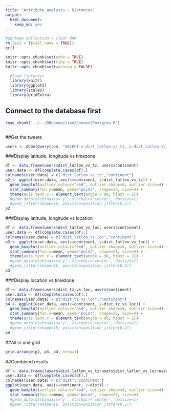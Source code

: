 ```yaml
---
title: "Attribute analysis - Distances"
output: 
  html_document: 
    keep_md: yes
---
```


```r
#garbage collection + clear RAM
rm(list = ls(all.name = TRUE))
gc()
```

```r
knitr::opts_chunk$set(echo = TRUE)
knitr::opts_chunk$set(tidy = TRUE)
knitr::opts_chunk$set(warning = FALSE)
```

```r
  #load libraries
  library(knitr)
  library(ggplot2)
  library(scales)
  library(gridExtra)

```

## Connect to the database first
```r
read_chunk('../../DBConnection/ConnectPostgres.R')
```

```r
```

##Get the tweets
```r
users <- dbGetQuery(con, "SELECT u.dist_latlon_vs_tz, u.dist_latlon_vs_loc, u.dist_tz_vs_loc, tz.continent from main.experiment_user u left join main.timezone_r tz on tz.timezone = u.timezone")
```

###Display latitude, longitude vs timezone
```r
df <- data.frame(users$dist_latlon_vs_tz, users$continent)
user.data <- df[complete.cases(df),]
colnames(user.data) = c("dist_latlon_vs_tz","continent")
p2 <- ggplot(user.data, aes(x=continent, y=dist_latlon_vs_tz)) +
  geom_boxplot(outlier.colour="red", outlier.shape=8, outlier.size=4) +
  stat_summary(fun.y=mean, geom="point", shape=23, size=4) +
  theme(axis.text.x = element_text(angle = 90, hjust = 1))
  #geom_dotplot(binaxis='y', stackdir='center', dotsize=1) 
  #geom_jitter(shape=16, position=position_jitter(0.2))
p2
```
###Display latitude, longitude vs location
```r
df <- data.frame(users$dist_latlon_vs_loc, users$continent)
user.data <- df[complete.cases(df),]
colnames(user.data) = c("dist_latlon_vs_loc","continent")
p3 <- ggplot(user.data, aes(x=continent, y=dist_latlon_vs_loc)) +
  geom_boxplot(outlier.colour="red", outlier.shape=8, outlier.size=4) +
  stat_summary(fun.y=mean, geom="point", shape=23, size=4) +
  theme(axis.text.x = element_text(angle = 90, hjust = 1))
  #geom_dotplot(binaxis='y', stackdir='center', dotsize=1) 
  #geom_jitter(shape=16, position=position_jitter(0.2))
p3
```
###Display location vs timezone
```r
df <- data.frame(users$dist_tz_vs_loc, users$continent)
user.data <- df[complete.cases(df),]
colnames(user.data) = c("dist_tz_vs_loc","continent")
p4 <- ggplot(user.data, aes(x=continent, y=dist_tz_vs_loc)) +
  geom_boxplot(outlier.colour="red", outlier.shape=8, outlier.size=4) +
  stat_summary(fun.y=mean, geom="point", shape=23, size=4) +
  theme(axis.text.x = element_text(angle = 90, hjust = 1))
  #geom_dotplot(binaxis='y', stackdir='center', dotsize=1) 
  #geom_jitter(shape=16, position=position_jitter(0.2))
p4
```

##All in one grid
```r
grid.arrange(p2, p3, p4, nrow=1)
```

##Combined results
```r
df <- data.frame((users$dist_latlon_vs_tz+users$dist_latlon_vs_loc+users$dist_tz_vs_loc)/3, users$continent)
user.data <- df[complete.cases(df),]
colnames(user.data) = c("dist","continent")
ggplot(user.data, aes(x=continent, y=dist)) +
  geom_boxplot(outlier.colour="red", outlier.shape=8, outlier.size=4) +
  stat_summary(fun.y=mean, geom="point", shape=23, size=4) 
  #geom_dotplot(binaxis='y', stackdir='center', dotsize=1) 
  #geom_jitter(shape=16, position=position_jitter(0.2))
```

```r
```